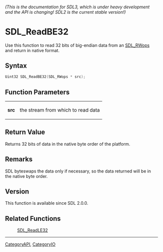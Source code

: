 ====== (This is the documentation for SDL3, which is under heavy development and the API is changing! SDL2 is the current stable version!) ======
= SDL_ReadBE32 =

Use this function to read 32 bits of big-endian data from an [[SDL_RWops]] and return in native format.

== Syntax ==

<syntaxhighlight lang='c'>
Uint32 SDL_ReadBE32(SDL_RWops * src);
</syntaxhighlight>

== Function Parameters ==

{|
|'''src'''
|the stream from which to read data
|}

== Return Value ==

Returns 32 bits of data in the native byte order of the platform.

== Remarks ==

SDL byteswaps the data only if necessary, so the data returned will be in
the native byte order.

== Version ==

This function is available since SDL 2.0.0.

== Related Functions ==

:[[SDL_ReadLE32]]

----
[[CategoryAPI]], [[CategoryIO]]


